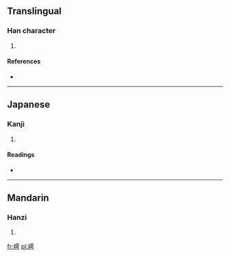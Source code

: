 ==Translingual==

===Han character===
{{Han char|rn=46|rad=山|as=11|sn=14|four=2177<sub>1</sub>|canj=山一月尸 (UMBS)}}

# {{defn|Han|sort=山11}}

====References====
* {{Han ref|kx=0318.200|dkj=08403|dj=0618.360|hdz=10793.130|uh=5D80|ud=23936|bh=E1A4|bd=57764}}

----

==Japanese==

===Kanji===
{{ja-kanji|grade=|rs=山11}}

# {{defn|lang=ja|sort=山11}}

====Readings====
* {{ja-readings|on=[[と]] (to), [[つ]] (tsu)|kun=}}

----

==Mandarin==

===Hanzi===
{{cmn-hanzi|pin=[[tū]] ([[tu1]])|wg=t'u<sup>1</sup>}}

# {{defn|lang=cmn|sort=山11}}

[[fr:嶀]]
[[pl:嶀]]